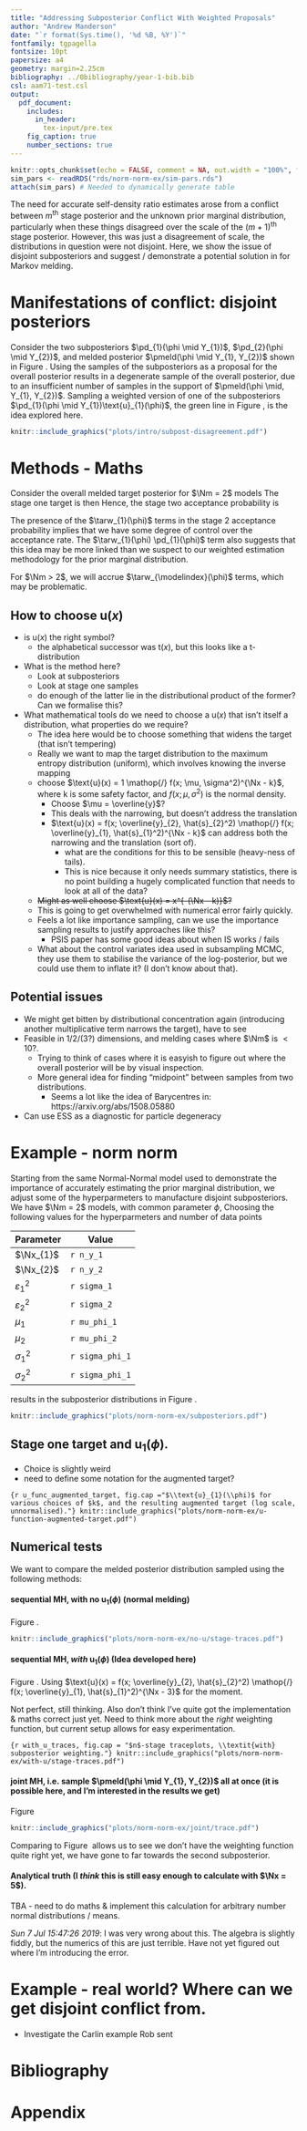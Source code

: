 ```yaml
---
title: "Addressing Subposterior Conflict With Weighted Proposals"
author: "Andrew Manderson"
date: "`r format(Sys.time(), '%d %B, %Y')`"
fontfamily: tgpagella
fontsize: 10pt
papersize: a4
geometry: margin=2.25cm
bibliography: ../0bibliography/year-1-bib.bib
csl: aam71-test.csl
output: 
  pdf_document:
    includes:
      in_header:
        tex-input/pre.tex
    fig_caption: true
    number_sections: true
---
```

```r
knitr::opts_chunk$set(echo = FALSE, comment = NA, out.width = "100%", fig.align = "center", auto_pdf = TRUE, cache = TRUE, fig.width = 5, fig.asp = 0.5)
sim_pars <- readRDS("rds/norm-norm-ex/sim-pars.rds")
attach(sim_pars) # Needed to dynamically generate table
```



The need for accurate self-density ratio estimates arose from a conflict between $m^{\text{th}}$ stage posterior and the unknown prior marginal distribution, particularly when these things disagreed over the scale of the $(m + 1)^{\text{th}}$ stage posterior.
However, this was just a disagreement of scale, the distributions in question were not disjoint.
Here, we show the issue of disjoint subposteriors and suggest / demonstrate a potential solution in for Markov melding.

# Manifestations of conflict: disjoint posteriors

Consider the two subposteriors $\pd_{1}(\phi \mid Y_{1})$, $\pd_{2}(\phi \mid Y_{2})$, and melded posterior $\pmeld(\phi \mid Y_{1}, Y_{2})$ shown in Figure&nbsp;\ref{fig:subpost_disagreement}.
Using the samples of the subposteriors as a proposal for the overall posterior results in a degenerate sample of the overall posterior, due to an insufficient number of samples in the support of $\pmeld(\phi \mid, Y_{1}, Y_{2})$.
Sampling a weighted version of one of the subposteriors $\pd_{1}(\phi \mid Y_{1})\text{u}_{1}(\phi)$, the green line in Figure&nbsp;\ref{fig:subpost_disagreement}, is the idea explored here. 

```r
knitr::include_graphics("plots/intro/subpost-disagreement.pdf")
```

# Methods - Maths

Consider the overall melded target posterior for $\Nm = 2$ models
\input{tex-input/method/0010-melded-target-posterior.tex}
The stage one target is then
\input{tex-input/method/0020-stage-one-target.tex}
Hence, the stage two acceptance probability is 
\input{tex-input/method/0030-stage-two-acceptance.tex}

The presence of the $\tarw_{1}(\phi)$ terms in the stage 2 acceptance probability implies that we have some degree of control over the acceptance rate.
The $\tarw_{1}(\phi) \pd_{1}(\phi)$ term also suggests that this idea may be more linked than we suspect to our weighted estimation methodology for the prior marginal distribution.

For $\Nm > 2$, we will accrue $\tarw_{\modelindex}(\phi)$ terms, which may be problematic.

## How to choose $\text{u}(x)$

- is $\text{u}(x)$ the right symbol?
    - the alphabetical successor was $\text{t}(x)$, but this looks like a t-distribution
- What is the method here?
    - Look at subposteriors
    - Look at stage one samples
    - do enough of the latter lie in the distributional product of the former? Can we formalise this?
- What mathematical tools do we need to choose a $\text{u}(x)$ that isn't itself a distribution, what properties do we require?
    - The idea here would be to choose something that widens the target (that isn't tempering)
    - Really we want to map the target distribution to the maximum entropy distribution (uniform), which involves knowing the inverse mapping
    - choose $\text{u}(x) = 1 \mathop{/} f(x; \mu, \sigma^2)^{\Nx - k}$, where k is some safety factor, and $f(x; \mu, \sigma^2)$ is the normal density.
        - Choose $\mu = \overline{y}$?
        - This deals with the narrowing, but doesn't address the translation
        - $\text{u}(x) = f(x; \overline{y}_{2}, \hat{s}_{2}^2) \mathop{/} f(x; \overline{y}_{1}, \hat{s}_{1}^2)^{\Nx - k}$ can address both the narrowing
        and the translation (sort of).
            - what are the conditions for this to be sensible (heavy-ness of tails).
            - This is nice because it only needs summary statistics, there is no point building a hugely complicated function that needs to look at all of the data?
    - ~~Might as well choose $\text{u}(x) = x^{-(\Nx - k)}$?~~
    - This is going to get overwhelmed with numerical error fairly quickly.
    - Feels a lot like importance sampling, can we use the importance sampling results to justify approaches like this?
        - PSIS paper has some good ideas about when IS works / fails
    - What about the control variates idea used in subsampling MCMC, they use them to stabilise the variance of the log-posterior, but we could use them to inflate it? (I don't know about that).

## Potential issues

- We might get bitten by distributional concentration again (introducing another multiplicative term narrows the target), have to see
- Feasible in 1/2/(3?) dimensions, and melding cases where $\Nm$ is $<10$?. 
    - Trying to think of cases where it is easyish to figure out where the overall posterior will be by visual inspection.
    - More general idea for finding "midpoint" between samples from two distributions.
        - Seems a lot like the idea of Barycentres in: https://arxiv.org/abs/1508.05880
- Can use ESS as a diagnostic for particle degeneracy 
 
# Example - norm norm

Starting from the same Normal-Normal model used to demonstrate the importance of accurately estimating the prior marginal distribution, we adjust some of the hyperparmeters to manufacture disjoint subposteriors.
We have $\Nm = 2$ models, with common parameter $\phi$,
\input{tex-input/norm-norm-ex/0010-norm-models.tex}
Choosing the following values for the hyperparmeters and number of data points

| Parameter             | Value           |
|-----------------------|-----------------|
| $\Nx_{1}$             | `r n_y_1`       |
| $\Nx_{2}$             | `r n_y_2`       |
| $\varepsilon_{1}^{2}$ | `r sigma_1`     |
| $\varepsilon_{2}^{2}$ | `r sigma_2`     |
| $\mu_{1}$             | `r mu_phi_1`    |
| $\mu_{2}$             | `r mu_phi_2`    |
| $\sigma_{1}^2$        | `r sigma_phi_1` |
| $\sigma_{2}^2$        | `r sigma_phi_1` |

results in the subposterior distributions in Figure&nbsp;\ref{fig:subposteriors}.

```r
knitr::include_graphics("plots/norm-norm-ex/subposteriors.pdf")
```

## Stage one target and $\text{u}_{1}(\phi)$.

- Choice is slightly weird
- need to define some notation for the augmented target?

```{r u_func_augmented_target, fig.cap ="$\\text{u}_{1}(\\phi)$ for various choices of $k$, and the resulting augmented target (log scale, unnormalised)."}
knitr::include_graphics("plots/norm-norm-ex/u-function-augmented-target.pdf")
```


## Numerical tests

We want to compare the melded posterior distribution sampled using the following methods:

####  sequential MH, with no $\text{u}_{1}(\phi)$ (normal melding)

Figure&nbsp;\ref{fig:no_u_traces}.

```r
knitr::include_graphics("plots/norm-norm-ex/no-u/stage-traces.pdf")
```


####  sequential MH, _with_ $\text{u}_{1}(\phi)$ (Idea developed here)

Figure&nbsp;\ref{fig:with_u_traces}.
Using $\text{u}(x) = f(x; \overline{y}_{2}, \hat{s}_{2}^2) \mathop{/} f(x; \overline{y}_{1}, \hat{s}_{1}^2)^{\Nx - 3}$ for the moment.

Not perfect, still thinking. Also don't think I've quite got the implementation & maths correct just yet.
Need to think more about the _right_ weighting function, but current setup allows for easy experimentation.

```{r with_u_traces, fig.cap = "$n$-stage traceplots, \\textit{with} subposterior weighting."}
knitr::include_graphics("plots/norm-norm-ex/with-u/stage-traces.pdf")
```

####  joint MH, i.e. sample $\pmeld(\phi \mid Y_{1}, Y_{2})$ all at once (it is possible here, and I'm interested in the results we get)

Figure&nbsp;\ref{fig:joint_trace}

```r
knitr::include_graphics("plots/norm-norm-ex/joint/trace.pdf")
```

Comparing to Figure&nbsp;\ref{fig:with_u_traces} allows us to see we don't have the weighting function quite right yet, we have gone to far towards the second subposterior.

####  Analytical truth (I _think_ this is still easy enough to calculate with $\Nx = 5$).

TBA - need to do maths & implement this calculation for arbitrary number normal distributions / means.

_Sun 7 Jul 15:47:26 2019_: I was very wrong about this. The algebra is slightly fiddly, but the numerics of this are just terrible. Have not yet figured out where I'm introducing the error.

# Example - real world? Where can we get disjoint conflict from.

- Investigate the Carlin example Rob sent

<!-- -------------------- END OF MAIN BODY OF DOCUMENT -------------------- -->
\newpage

<!-- The {-} tag here suppresses the section numbering. -->
# Bibliography {-}

<!-- This makes pandoc-citeproc put the references before the end of document. -->
<div id="refs"></div>

\newpage

<!-- Now switch to alphabetical numbering for the appendix, and reset the counter. -->
\renewcommand{\thesection}{\Alph{section}}
\setcounter{section}{0}

# Appendix 